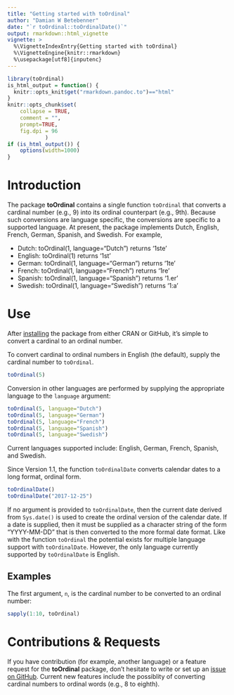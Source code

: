 ```yaml
---
title: "Getting started with toOrdinal"
author: "Damian W Betebenner"
date: "`r toOrdinal::toOrdinalDate()`"
output: rmarkdown::html_vignette
vignette: >
  %\VignetteIndexEntry{Getting started with toOrdinal}
  %\VignetteEngine{knitr::rmarkdown}
  %\usepackage[utf8]{inputenc}
---
```


```r
library(toOrdinal)
is_html_output = function() {
  knitr::opts_knit$get("rmarkdown.pandoc.to")=="html"
}
knitr::opts_chunk$set(
    collapse = TRUE,
    comment = "",
    prompt=TRUE,
    fig.dpi = 96
			)
if (is_html_output()) {
    options(width=1000)
}
```

# Introduction

The package **toOrdinal** contains a single function `toOrdinal` that converts a cardinal number (e.g., 9) into its ordinal counterpart (e.g., 9th).
Because such conversions are language specific, the conversions are specific to a supported language. At present, the package implements Dutch, English,
French, German, Spanish, and Swedish. For example,

* Dutch: toOrdinal(1, language="Dutch") returns '1ste'
* English: toOrdinal(1) returns '1st'
* German: toOrdinal(1, language="German") returns '1te'
* French: toOrdinal(1, language="French") returns '1re'
* Spanish: toOrdinal(1, language="Spanish") returns '1.er'
* Swedish: toOrdinal(1, language="Swedish") returns '1:a'


# Use

After [installing](../index.html#installation) the package from either CRAN
or GitHub, it's simple to convert a cardinal to an ordinal number.

To convert cardinal to ordinal numbers in English (the default), supply the cardinal number to `toOrdinal`.

```r
toOrdinal(5)
```

Conversion in other languages are performed by supplying the appropriate language to the `language` argument:

```r
toOrdinal(5, language="Dutch")
toOrdinal(5, language="German")
toOrdinal(5, language="French")
toOrdinal(5, language="Spanish")
toOrdinal(5, language="Swedish")
```

Current languages supported include: English, German, French, Spanish, and Swedish.

Since Version 1.1, the function `toOrdinalDate` converts calendar dates to a long format, ordinal form.

```r
toOrdinalDate()
toOrdinalDate("2017-12-25")
```

If no argument is provided to `toOrdinalDate`, then the current date derived from `Sys.date()` is used to create the ordinal version of the calendar date.
If a date is supplied, then it must be supplied as a character string of the form "YYYY-MM-DD" that is then converted to the more formal date format. Like with the function `toOrdinal`
the potential exists for multiple language support with `toOrdinalDate`. However, the only language currently supported by `toOrdinalDate` is English.

## Examples

The first argument, `n`, is the cardinal number to be converted to an ordinal number:

```r
sapply(1:10, toOrdinal)
```



# Contributions & Requests

If you have contribution (for example, another language) or a feature request for the **toOrdinal** package, don't hesitate to write or set up an [issue on GitHub](https://github.com/CenterForAssessment/toOrdinal/issues). Current new features include the possiblity of converting cardinal numbers to ordinal words
(e.g., 8 to eighth).
